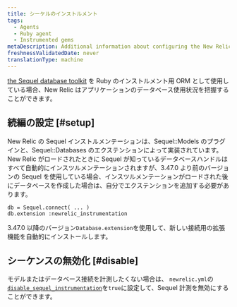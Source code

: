 ```yaml
---
title: シーケルのインストルメント
tags:
  - Agents
  - Ruby agent
  - Instrumented gems
metaDescription: Additional information about configuring the New Relic Ruby instrumentation of the Sequel database toolkit
freshnessValidatedDate: never
translationType: machine
---
```


[the Sequel database toolkit](https://github.com/jeremyevans/sequel) を Ruby のインストルメント用 ORM として使用している場合、New Relic はアプリケーションのデータベース使用状況を把握することができます。

## 続編の設定 [#setup]

New Relic の Sequel インストルメンテーションは、Sequel::Models のプラグインと、Sequel::Databases のエクステンションによって実装されています。New Relic がロードされたときに Sequel が知っているデータベースハンドルはすべて自動的にインスツルメンテーションされますが、3.47.0 より前のバージョンの Sequel を使用している場合、インスツルメンテーションがロードされた後にデータベースを作成した場合は、自分でエクステンションを追加する必要があります。

```
db = Sequel.connect( ... )
db.extension :newrelic_instrumentation
```

3.47.0 以降のバージョン`Database.extension`を使用して、新しい接続用の拡張機能を自動的にインストールします。

## シーケンスの無効化 [#disable]

モデルまたはデータベース接続を計測したくない場合は、 `newrelic.yml`の[`disable_sequel_instrumentation`](/docs/agents/ruby-agent/installation-and-configuration/ruby-agent-configuration#disable_sequel_instrumentation)を`true`に設定して、Sequel 計測を無効にすることができます。